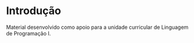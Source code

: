 # Introdução

Material desenvolvido como apoio para a unidade curricular de Linguagem de Programação I.

